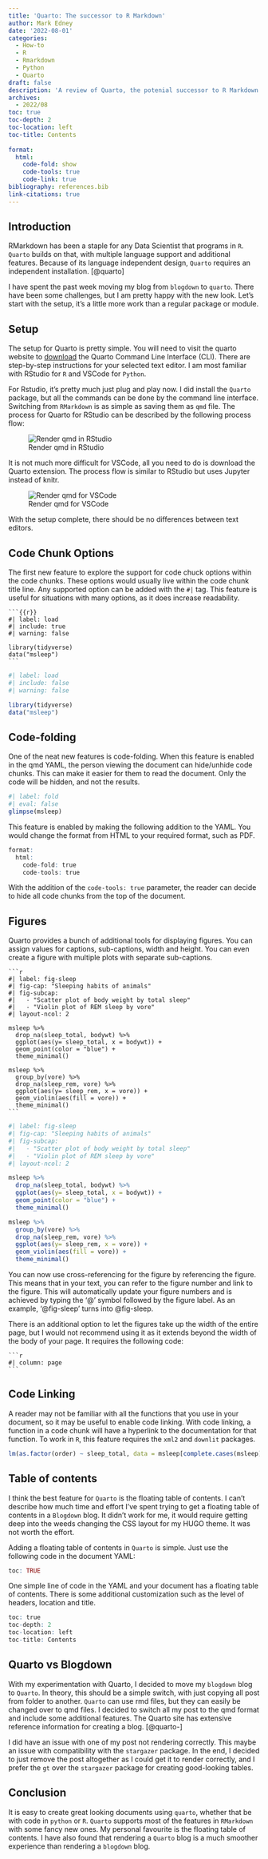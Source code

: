 ```yaml
---
title: 'Quarto: The successor to R Markdown'
author: Mark Edney
date: '2022-08-01'
categories:
  - How-to
  - R
  - Rmarkdown
  - Python
  - Quarto
draft: false
description: 'A review of Quarto, the potenial successor to R Markdown'
archives:
  - 2022/08
toc: true
toc-depth: 2
toc-location: left
toc-title: Contents
  
format: 
  html: 
    code-fold: show
    code-tools: true
    code-link: true
bibliography: references.bib
link-citations: true
---
```


## Introduction

RMarkdown has been a staple for any Data Scientist that programs in `R`. `Quarto` builds on that, with multiple language support and additional features. Because of its language independent design, `Quarto` requires an independent installation. [@quarto]

I have spent the past week moving my blog from `blogdown` to `quarto`. There have been some challenges, but I am pretty happy with the new look. Let's start with the setup, it's a little more work than a regular package or module.

## Setup

The setup for Quarto is pretty simple. You will need to visit the quarto website to [download](https://quarto.org/docs/get-started/) the Quarto Command Line Interface (CLI). There are step-by-step instructions for your selected text editor. I am most familiar with RStudio for `R` and VSCode for `Python`.

For Rstudio, it's pretty much just plug and play now. I did install the `Quarto` package, but all the commands can be done by the command line interface. Switching from `RMarkdown` is as simple as saving them as `qmd` file. The process for Quarto for RStudio can be described by the following process flow:

![Render qmd in RStudio](images/rstudio-qmd-how-it-works.png)

It is not much more difficult for VSCode, all you need to do is download the Quarto extension. The process flow is similar to RStudio but uses Jupyter instead of knitr.

![Render qmd for VSCode](images/qmd-how-it-works.png)

With the setup complete, there should be no differences between text editors.

## Code Chunk Options

The first new feature to explore the support for code chuck options within the code chunks. These options would usually live within the code chunk title line. Any supported option can be added with the `#|` tag. This feature is useful for situations with many options, as it does increase readability.

````verbatim
```{{r}}
#| label: load
#| include: true
#| warning: false

library(tidyverse)
data("msleep")
```
````

```r
#| label: load
#| include: false
#| warning: false

library(tidyverse)
data("msleep")
```

## Code-folding

One of the neat new features is code-folding. When this feature is enabled in the qmd YAML, the person viewing the document can hide/unhide code chunks. This can make it easier for them to read the document. Only the code will be hidden, and not the results.

```r
#| label: fold
#| eval: false
glimpse(msleep)
```

This feature is enabled by making the following addition to the YAML. You would change the format from HTML to your required format, such as PDF.

```r
format: 
  html: 
    code-fold: true
    code-tools: true
```

With the addition of the `code-tools: true` parameter, the reader can decide to hide all code chunks from the top of the document.

## Figures

Quarto provides a bunch of additional tools for displaying figures. You can assign values for captions, sub-captions, width and height. You can even create a figure with multiple plots with separate sub-captions.

````verbatim
```r
#| label: fig-sleep
#| fig-cap: "Sleeping habits of animals"
#| fig-subcap:
#|   - "Scatter plot of body weight by total sleep"
#|   - "Violin plot of REM sleep by vore"
#| layout-ncol: 2

msleep %>%
  drop_na(sleep_total, bodywt) %>%
  ggplot(aes(y= sleep_total, x = bodywt)) +
  geom_point(color = "blue") +
  theme_minimal()

msleep %>%
  group_by(vore) %>%
  drop_na(sleep_rem, vore) %>%
  ggplot(aes(y= sleep_rem, x = vore)) +
  geom_violin(aes(fill = vore)) +
  theme_minimal()
```
````

```r
#| label: fig-sleep
#| fig-cap: "Sleeping habits of animals"
#| fig-subcap:
#|   - "Scatter plot of body weight by total sleep"
#|   - "Violin plot of REM sleep by vore"
#| layout-ncol: 2

msleep %>%
  drop_na(sleep_total, bodywt) %>%
  ggplot(aes(y= sleep_total, x = bodywt)) +
  geom_point(color = "blue") +
  theme_minimal()

msleep %>%
  group_by(vore) %>%
  drop_na(sleep_rem, vore) %>%
  ggplot(aes(y= sleep_rem, x = vore)) +
  geom_violin(aes(fill = vore)) +
  theme_minimal()
```

You can now use cross-referencing for the figure by referencing the figure. This means that in your text, you can refer to the figure number and link to the figure. This will automatically update your figure numbers and is achieved by typing the '\@' symbol followed by the figure label. As an example, '\@fig-sleep' turns into @fig-sleep.

There is an additional option to let the figures take up the width of the entire page, but I would not recommend using it as it extends beyond the width of the body of your page. It requires the following code:

````verbatim
```r
#| column: page
```
````

## Code Linking

A reader may not be familiar with all the functions that you use in your document, so it may be useful to enable code linking. With code linking, a function in a code chunk will have a hyperlink to the documentation for that function. To work in `R`, this feature requires the `xml2` and `downlit` packages.

```r
lm(as.factor(order) ~ sleep_total, data = msleep[complete.cases(msleep),] )
```

## Table of contents

I think the best feature for `Quarto` is the floating table of contents. I can't describe how much time and effort I've spent trying to get a floating table of contents in a `Blogdown` blog. It didn't work for me, it would require getting deep into the weeds changing the CSS layout for my HUGO theme. It was not worth the effort.

Adding a floating table of contents in `Quarto` is simple. Just use the following code in the document YAML:

```r
toc: TRUE
```

One simple line of code in the YAML and your document has a floating table of contents. There is some additional customization such as the level of headers, location and title.

```r
toc: true
toc-depth: 2
toc-location: left
toc-title: Contents
```

## Quarto vs Blogdown

With my experimentation with Quarto, I decided to move my `blogdown` blog to `Quarto`. In theory, this should be a simple switch, with just copying all post from folder to another. `Quarto` can use rmd files, but they can easily be changed over to qmd files. I decided to switch all my post to the qmd format and include some additional features. The Quarto site has extensive reference information for creating a blog. [@quarto-]

I did have an issue with one of my post not rendering correctly. This maybe an issue with compatibility with the `stargazer` package. In the end, I decided to just remove the post altogether as I could get it to render correctly, and I prefer the `gt` over the `stargazer` package for creating good-looking tables.

## Conclusion

It is easy to create great looking documents using `quarto`, whether that be with code in `python` or `R`. `Quarto` supports most of the features in `RMarkdown` with some fancy new ones. My personal favourite is the floating table of contents. I have also found that rendering a `Quarto` blog is a much smoother experience than rendering a `blogdown` blog.
